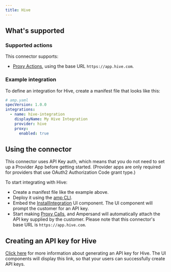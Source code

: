 ```yaml
---
title: Hive
---
```

## What's supported

### Supported actions

This connector supports:
- [Proxy Actions](/proxy-actions), using the base URL `https://app.hive.com`.

### Example integration

To define an integration for Hive, create a manifest file that looks like this:

```YAML
# amp.yaml
specVersion: 1.0.0
integrations:
  - name: hive-integration
    displayName: My Hive Integration
    provider: hive
    proxy:
      enabled: true
```

## Using the connector

This connector uses API Key auth, which means that you do not need to set up a Provider App before getting started. (Provider apps are only required for providers that use OAuth2 Authorization Code grant type.)

To start integrating with Hive:
- Create a manifest file like the example above.
- Deploy it using the [amp CLI](/cli/overview).
- Embed the [InstallIntegration](/embeddable-ui-components#install-integration) UI component. The UI component will prompt the customer for an API key.
- Start making [Proxy Calls](/proxy-actions), and Ampersand will automatically attach the API key supplied by the customer. Please note that this connector's base URL is `https://app.hive.com`.

## Creating an API key for Hive

[Click here](https://developers.hive.com/reference/api-keys-and-auth) for more information about generating an API key for Hive. The UI components will display this link, so that your users can successfully create API keys.
